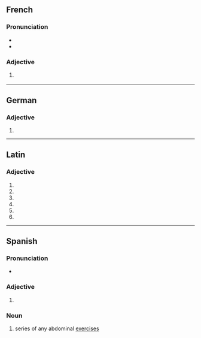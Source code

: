 {{also|Abdominales}}
==French==

===Pronunciation===
* {{fr-IPA}}
* {{homophones|fr|abdominal|abdominale}}

===Adjective===
{{head|fr|adjective form}}

# {{inflection of|fr|abdominal||f|p}}
#: {{ux|fr|[[douleurs]] '''abdominales'''|'''[[abdominal]]''' [[pain]]s|inline=1}}

----

==German==

===Adjective===
{{head|de|adjective form}}

# {{de-adj form of|abdominal}}

----

==Latin==

===Adjective===
{{la-adj-form|abdōminālēs}}

# {{inflection of|la|abdōminālis||nom|m|p}}
# {{inflection of|la|abdōminālis||nom|f|p}}
# {{inflection of|la|abdōminālis||acc|m|p}}
# {{inflection of|la|abdōminālis||acc|f|p}}
# {{inflection of|la|abdōminālis||voc|m|p}}
# {{inflection of|la|abdōminālis||voc|f|p}}

----

==Spanish==

===Pronunciation===
* {{es-IPA}}

===Adjective===
{{head|es|adjective form|g=p|cat2=adjective plural forms}}

# {{plural of|es|abdominal}}

===Noun===
{{es-noun|m-p}}

# {{lb|es|sports}} series of any abdominal [[exercise]]s